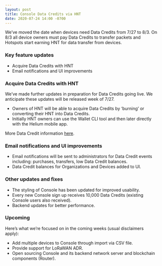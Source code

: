 ```yaml
---
layout: post
title: Console Data Credits via HNT
date: 2020-07-24 14:00 -0700
---
```


We’ve moved the date when devices need Data Credits from 7/27 to 8/3. On 8/3 all device owners must
pay Data Credits to transfer packets and Hotspots start earning HNT for data transfer from devices.

<!--truncate-->

### Key feature updates

- Acquire Data Credits with HNT
- Email notifications and UI improvements

### Acquire Data Credits with HNT

We’ve made further updates in preparation for Data Credits going live. We anticipate these updates
will be released week of 7/27.

- Owners of HNT will be able to acquire Data Credits by ‘burning’ or converting their HNT into Data
  Credits.
- Initially HNT owners can use the Wallet CLI tool and then later directly with the Helium mobile
  app.

More Data Credit information
[here](https://blog.helium.com/data-credits-will-soon-be-live-on-the-helium-network-c672ac1aa052).

### Email notifications and UI improvements

- Email notifications will be sent to administrators for Data Credit events including: purchases,
  transfers, low Data Credit balances.
- Data Credit balances for Organizations and Devices added to UI.

### Other updates and fixes

- The styling of Console has been updated for improved usability.
- Every new Console sign up receives 10,000 Data Credits (existing Console users also received).
- Backend updates for better performance.

### Upcoming

Here’s what we’re focused on in the coming weeks (usual disclaimers apply):

- Add multiple devices to Console through import via CSV file.
- Provide support for LoRaWAN ADR.
- Open sourcing Console and its backend network server and blockchain components (Router).
